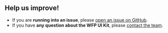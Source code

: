## Help us improve!

- If you are **running into an issue**, please [open an issue on GitHub](https://github.com/wfp/ui/issues).
- If you have **any question about the WFP UI Kit**, please [contact the team](mailto:global.uikit@wfp.org).

<!--
### Pagination



### Responsive

By adding `ReactTable--responsive` the table will be displayed as a list on mobile devices.

```js
<ReactTable className="ReactTable--responsive" />
```

### Alternating Row colors

By adding `-striped` the table will get alternating row colors.

```js
<ReactTable className="-striped" />
```

## Highlight on hover

By adding ` -highlight` row will be highlighten on hover

```js
<ReactTable className="-highlight" />
```

## Border

By adding ` -border` a border will be added to the table

```js
<ReactTable className="-border" />
```


-->
